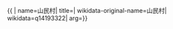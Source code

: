 {{ {{{1|PRC admin/showdata}}}|
name=山民村|
title=|
wikidata-original-name=山民村|
wikidata=q14193322|
arg={{{arg|}}}}}